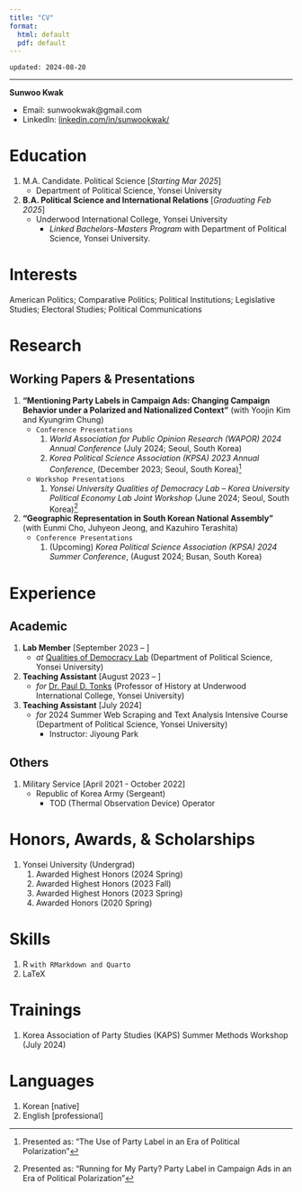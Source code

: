 ```yaml
---
title: "CV"
format: 
  html: default
  pdf: default
---
```


`updated: 2024-08-20`

----

**Sunwoo Kwak**

- Email: sunwookwak@gmail.com
- LinkedIn: [linkedin.com/in/sunwookwak/](https://www.linkedin.com/in/sunwookwak/)

# Education
1. M.A. Candidate. Political Science [*Starting Mar 2025*]
	- Department of Political Science, Yonsei University
2. **B.A. Political Science and International Relations** [*Graduating Feb 2025*]
	- Underwood International College, Yonsei University
	  - *Linked Bachelors-Masters Program* with Department of Political Science, Yonsei University. 

# Interests
American Politics; Comparative Politics; Political Institutions; Legislative Studies; Electoral Studies; Political Communications

# Research
## Working Papers & Presentations
1. **"Mentioning Party Labels in Campaign Ads: Changing Campaign Behavior under a Polarized and Nationalized Context"** (with Yoojin Kim and Kyungrim Chung)
    - `Conference Presentations`
        1. *World Association for Public Opinion Research (WAPOR) 2024 Annual Conference* (July 2024; Seoul, South Korea)
        1. *Korea Political Science Association (KPSA) 2023 Annual Conference*, (December 2023; Seoul, South Korea)[^fn.240727.171145]
    - `Workshop Presentations`
        1. *Yonsei University Qualities of Democracy Lab -- Korea University Political Economy Lab Joint Workshop* (June 2024; Seoul, South Korea)[^fn.240820.135600]

2. **"Geographic Representation in South Korean National Assembly"** (with Eunmi Cho, Juhyeon Jeong, and Kazuhiro Terashita)
    - `Conference Presentations`
        1. (Upcoming) *Korea Political Science Association (KPSA) 2024 Summer Conference*, (August 2024; Busan, South Korea)

# Experience
## Academic
1. **Lab Member** [September 2023 – ]
	- *at* [Qualities of Democracy Lab](https://www.bk21pol.yonsei.ac.kr/labs/qualities-of-democracy-lab) (Department of Political Science, Yonsei University) 
2. **Teaching Assistant** [August 2023 – ]
	- *for* [Dr. Paul D. Tonks](https://uic.yonsei.ac.kr/main/academic.asp?mid=m03_01_01&act=view&uid=821&keyword=paul) (Professor of History at Underwood International College, Yonsei University) 
3. **Teaching Assistant** [July 2024]
	- *for* 2024 Summer Web Scraping and Text Analysis Intensive Course (Department of Political Science, Yonsei University)
	  - Instructor: Jiyoung Park
	  
## Others
1. Military Service [April 2021 - October 2022]
    - Republic of Korea Army (Sergeant)
        - TOD (Thermal Observation Device) Operator

# Honors, Awards, & Scholarships
1. Yonsei University (Undergrad)
    1. Awarded Highest Honors (2024 Spring)
    1. Awarded Highest Honors (2023 Fall)
    2. Awarded Highest Honors (2023 Spring)
    3. Awarded Honors (2020 Spring)

# Skills
1. R `with RMarkdown and Quarto`
2. LaTeX

# Trainings
1. Korea Association of Party Studies (KAPS) Summer Methods Workshop (July 2024)

# Languages
1. Korean [native]
2. English [professional]



[^fn.240727.171145]: Presented as: "The Use of Party Label in an Era of Political Polarization"
[^fn.240820.135600]: Presented as: "Running for My Party? Party Label in Campaign Ads in an Era of Political Polarization"